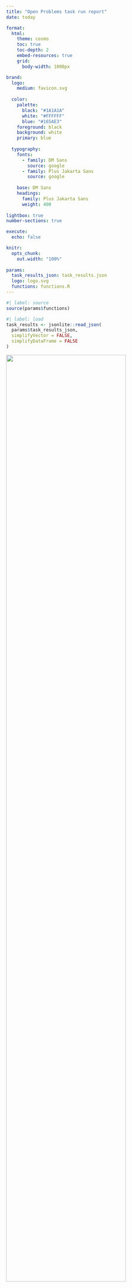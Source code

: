 ```yaml
---
title: "Open Problems task run report"
date: today

format:
  html:
    theme: cosmo
    toc: true
    toc-depth: 2
    embed-resources: true
    grid:
      body-width: 1000px

brand:
  logo:
    medium: favicon.svg
  
  color:
    palette:
      black: "#1A1A1A"
      white: "#FFFFFF"
      blue: "#165AE3"
    foreground: black
    background: white
    primary: blue
  
  typography:
    fonts:
      - family: DM Sans
        source: google
      - family: Plus Jakarta Sans
        source: google
  
    base: DM Sans
    headings:
      family: Plus Jakarta Sans
      weight: 400
  
lightbox: true
number-sections: true

execute:
  echo: false

knitr:
  opts_chunk:
    out.width: "100%"
    
params:
  task_results_json: task_results.json
  logo: logo.svg
  functions: functions.R
---
```


```r
#| label: source
source(params$functions)
```

```r
#| label: load
task_results <- jsonlite::read_json(
  params$task_results_json,
  simplifyVector = FALSE,
  simplifyDataFrame = FALSE
)
```

![](`r params$logo`){fig-align="center" width=80%}

# Introduction

This report displays and summarizes the output from an Open Problems task run.
You can use it to check the results before they are uploaded to the Open Problems website.

Please pay particular attention to **@sec-normalization Normalization** and **@sec-quality-control Quality control** to see if there are any issues with the task run.

::: {.callout-caution}
The results in this report are preliminary and may be slightly different to what
are displayed in the final version on the Open Problems website
:::

# Task information

::: {.callout-note}
This section displays the task information as provided in the task `_viash.yaml` file
:::

```r
#| label: task-info
task_info <- task_results$task_info
```

## Summary

**Task:** `r task_info$label`

`r task_info$summary`

```r
#| label: task-repo_str
task_repo_str <- stringr::str_remove(task_info$repository, "https://github.com/")
```

**Repository:** [``r task_repo_str``](`r task_info$repository`)

**License:** `r task_info$license`

```r
#| label: task-info-version
task_version <- task_info$version
task_prerelease <- ifelse(task_info$is_prerelease, "(Pre-release)", "")
```

**Version:** ``r task_version`` `r task_prerelease`

`r if(!is.null(task_info$commit)) paste0("**Commit:** \x60", task_info$commit, "\x60")`

## Description

`r task_info$description`

## Authors

```r
#| label: task-authors
task_authors <- purrr::map_dfr(task_info$authors, function(.author) {
  other_info <- purrr::map_chr(names(.author$info), \(.info) {
    paste(.info, toString(.author$info[[.info]]), sep = ": ")
  }) |>
    paste(collapse = ", ")
  
  data.frame(
    name = .author$name,
    github = .author$github,
    orcid = .author$orcid,
    info = other_info
  )
})

colnames(task_authors) <- stringr::str_to_sentence(colnames(task_authors))
reactable::reactable(
  task_authors,
  columns = list(
    Github = reactable::colDef(
      name = "GitHub",
      cell = function(value, index, column) {
        paste0("<a href='https://github.com/", value, "'>", value, "</a>")
      },
      style = list("font-family" = "monospace"),
      html = TRUE
    ),
    Orcid = reactable::colDef(
      name = "ORCiD",
      cell = function(value, index, column) {
        paste0("<a href='https://orcid.org/", value, "'>", value, "</a>")
      },
      html = TRUE
    )
  ),
  striped = TRUE
)
```

## References

```r
#| label: task-references
get_references_table(task_info$references)
```

# Dataset information

::: {.callout-note}
This section displays the dataset information as provided in the dataset `config.vsh.yaml` files.

Expand each row of the table for more details.
:::

```r
#| label: dataset-info
dataset_info <- task_results$dataset_info

dataset_summary <- purrr::map_dfr(dataset_info, function(.dataset) {
  data.frame(
    dataset = .dataset$name,
    label = .dataset$label,
    summary = .dataset$summary
  )
})

dataset_details <- purrr::map_dfr(dataset_info, function(.dataset) {
  data.frame(
    description = .dataset$description,
    modalities = paste(.dataset$modalities, collapse = ", "),
    organisms = paste(.dataset$organisms, collapse = ", "),
    file_size_mb = .dataset$file_size_mb,
    commit = .dataset$commit,
    source_url = .dataset$source_url,
    common_dataset_names = paste(.dataset$common_dataset_names, collapse = ", "),
    date_created = .dataset$date_created
  )
})

detail_columns <- c("modalities","organisms", "file_size_mb")
source_columns <- c("commit", "source_url", "common_dataset_names", "date_created")

reactable::reactable(
  dataset_summary,
  columns = list(
    dataset = reactable::colDef(
      name = "Dataset",
      style = list("font-family" = "monospace"),
      html = TRUE
    ),
    label = reactable::colDef(name = "Label"),
    summary = reactable::colDef(name = "Summary")
  ),
  
  details = function(index, column) {
    description_table <- get_description_table(
      dataset_details[index, c("description"), drop = FALSE]
    )
    
    details_table <- reactable::reactable(
      dataset_details[index, detail_columns],
      columns = list(
        modalities = reactable::colDef(name = "Modalities"),
        organisms = reactable::colDef(name = "Organisms"),
        file_size_mb = reactable::colDef(
          name = "File size (MB)",
          format = reactable::colFormat(digits = 2)
        )
      ),
      sortable = FALSE
    )
    
    source_table <- reactable::reactable(
      dataset_details[index, source_columns],
      columns = list(
        commit = reactable::colDef(
          name = "Commit",
          style = list("font-family" = "monospace")
        ),
        source_url = reactable::colDef(
          name = "Source URL",
          cell = format_html_link,
          html = TRUE
        ),
        common_dataset_names = reactable::colDef(name = "Common datasets"),
        date_created = reactable::colDef(name = "Date created")
      ),
      sortable = FALSE
    )
    
    references_table <- get_references_table(dataset_info[[index]]$references)
    
    htmltools::div(
      style = "padding: 1rem",
      description_table,
      details_table,
      source_table,
      references_table
    )
  },
  
  highlight = TRUE,
  striped = TRUE,
  pagination = FALSE,
  
  rowStyle = reactable::JS(
    "function(rowInfo) {
      if (rowInfo.level == 0) { // corresponds to row group
        return { 
          borderLeft: '2px solid #104E8B',
          fontWeight: 400
        }
      } 
    }"
  )
)
```

# Method information

::: {.callout-note}
This section displays the method information as provided in the method `config.vsh.yaml` files.

Expand each row of the table for more details.
:::

```r
#| label: method-info
method_info <- task_results$method_info

method_summary <- purrr::map_dfr(method_info, function(.method) {
  data.frame(
    method = .method$name,
    label = .method$label,
    type = .method$type,
    summary = .method$summary
  )
})

method_details <- purrr::map_dfr(method_info, function(.method) {
  method_data <- purrr::map(.method, \(.x) {ifelse(is.null(.x), "", .x)})
  
  data.frame(
    description = method_data$description,
    commit = method_data$commit,
    version = method_data$version,
    link_code = method_data$link_code,
    link_documentation = method_data$link_documentation,
    link_implementation = method_data$link_implementation,
    link_container_image = method_data$link_container_image
  )
})

source_columns <- c(
  "Commit" = "commit",
  "Version" = "version"
)

link_columns <- c(
  "Code" = "link_code",
  "Documentation" = "link_documentation",
  "Implementation" = "link_implementation",
  "Image" = "link_container_image"
)

reactable::reactable(
  method_summary,
  columns = list(
    method = reactable::colDef(
      name = "Method",
      style = list("font-family" = "monospace"),
      html = TRUE
    ),
    label = reactable::colDef(name = "Label"),
    type = reactable::colDef(
      name = "Type",
      cell = function(value) {
        value |>
          stringr::str_replace_all("_", " ") |>
          stringr::str_to_sentence()
      },
    ),
    summary = reactable::colDef(name = "Summary")
  ),
  
  details = function(index, column) {
    description_table <- get_description_table(
      method_details[index, c("description"), drop = FALSE]
    )
    
    source_table <- get_source_table(method_details[index, ], source_columns)
    
    links_table <- get_links_table(method_details[index, ], link_columns)
    
    additional_table <- get_additional_info_table(
      method_info[[index]]$additional_info
    )
    
    references_table <- get_references_table(method_info[[index]]$references)

    htmltools::div(
      style = "padding: 1rem",
      description_table,
      source_table,
      links_table,
      additional_table,
      references_table
    )
  },
  
  highlight = TRUE,
  striped = TRUE,
  pagination = FALSE,
  
  rowStyle = reactable::JS(
    "function(rowInfo) {
      if (rowInfo.level == 0) { // corresponds to row group
        return { 
          borderLeft: '2px solid #104E8B',
          fontWeight: 400
        }
      } 
    }"
  )
)
```

# Metric information

::: {.callout-note}
This section displays the metric information as provided in the metric `config.vsh.yaml` files.

Expand each row of the table for more details.
:::

```r
#| label: metric-info
metric_info <- task_results$metric_info

metric_summary <- purrr::map_dfr(metric_info, function(.metric) {
  data.frame(
    metric = .metric$name,
    label = .metric$label,
    summary = .metric$summary
  )
})

metric_details <- purrr::map_dfr(metric_info, function(.metric) {
  metric_data <- purrr::map(.metric, \(.x) {ifelse(is.null(.x), "", .x)})
  
  data.frame(
    description = metric_data$description,
    component_name = metric_data$component_name,
    commit = metric_data$commit,
    version = metric_data$version,
    maximize = metric_data$maximize,
    link_implementation = metric_data$link_implementation,
    link_container_image = metric_data$link_container_image
  )
})

source_columns <- c(
  "Component" = "component_name",
  "Commit" = "commit",
  "Version" = "version",
  "Maximize?" = "maximize"
)
link_columns <- c(
  "Implementation" = "link_implementation",
  "Image" = "link_container_image"
)

reactable::reactable(
  metric_summary,
  columns = list(
    metric = reactable::colDef(
      name = "Metric",
      style = list("font-family" = "monospace"),
      html = TRUE
    ),
    label = reactable::colDef(name = "Label"),
    summary = reactable::colDef(name = "Summary")
  ),
  
  details = function(index, column) {
    description_table <- get_description_table(
      metric_details[index, c("description"), drop = FALSE]
    )
    
    source_table <- get_source_table(metric_details[index, ], source_columns)
    
    links_table <- get_links_table(metric_details[index, ], link_columns)
    
    additional_table <- get_additional_info_table(
      metric_info[[index]]$additional_info
    )
    
    references_table <- get_references_table(metric_info[[index]]$references)

    htmltools::div(
      style = "padding: 1rem",
      description_table,
      source_table,
      links_table,
      additional_table,
      references_table
    )
  },
  
  highlight = TRUE,
  striped = TRUE,
  pagination = FALSE,
  
  rowStyle = reactable::JS(
    "function(rowInfo) {
      if (rowInfo.level == 0) { // corresponds to row group
        return { 
          borderLeft: '2px solid #104E8B',
          fontWeight: 400
        }
      } 
    }"
  )
)
```

# Normalization {#sec-normalization}

::: {.callout-note}
This section displays the normalization information for each metric.
The scores for control methods are used to create a control range and scale the scores from other methods.
Points outside the control range indicate that a metric is lacking an appropriate control method.

Click the tabs to see the plots for each metric.
:::

```r
#| label: normalization
dataset_names <- purrr::map_chr(dataset_info, "name")
method_names <- purrr::map_chr(method_info, "name")
metric_names <- purrr::map_chr(metric_info, "name")

dataset_details <- purrr::map_dfr(dataset_info, function(.dataset) {
  data.frame(
    dataset = .dataset$name,
    dataset_label = .dataset$label
  )
}) |>
  dplyr::arrange(dataset)

method_details <- purrr::map_dfr(method_info, function(.method) {
  data.frame(
    method = .method$name,
    method_label = .method$label,
    method_type = .method$type
  )
}) |>
  dplyr::arrange(method)

metric_details <- purrr::map_dfr(metric_info, function(.metric) {
  data.frame(
    metric = .metric$name,
    metric_label = .metric$label
  )
}) |>
  dplyr::arrange(metric)

scores <- purrr::map_dfr(task_results$results, function(.result) {
  if (!.result$succeeded) {
    return(NULL)
  }
  
  data.frame(
    dataset = .result$dataset_name,
    method = .result$method,
    metric = unlist(.result$metric_names),
    value = unlist(.result$metric_values)
  )
})
  
control_ranges <- scores |>
  dplyr::left_join(method_details, by = "method") |>
  dplyr::filter(method_type == "control_method") |>
  dplyr::group_by(dataset, metric) |>
  dplyr::summarise(
    control_min = min(value, na.rm = TRUE),
    control_max = max(value, na.rm = TRUE),
    .groups = "drop"
  )

scaled_scores <- scores |>
  dplyr::left_join(control_ranges, by = c("dataset", "metric")) |>
  dplyr::mutate(
    scaled_value = (value - control_min) / (control_max - control_min)
  )
  
complete_scores <- tidyr::expand_grid(
  dataset = dataset_names,
  method = method_names,
  metric = metric_names
) |>
  dplyr::left_join(dataset_details, by = "dataset") |>
  dplyr::relocate(method, metric, .after = dplyr::last_col()) |>
  dplyr::left_join(method_details, by = "method") |>
  dplyr::relocate(metric, .after = dplyr::last_col()) |>
  dplyr::left_join(metric_details, by = "metric") |>
  dplyr::left_join(scaled_scores, by = c("dataset", "method", "metric")) |>
  tidyr::replace_na(list(scaled_value = 0)) |>
  dplyr::arrange(dataset, method, metric)
```

::: {.panel-tabset}

```r
#| label: normalization-plots
#| results: hide
fig_height <- 0.8 * length(metric_names) + 1

src_list <- purrr::map(metric_names, function(.metric) {
  metric_label <- metric_details$metric_label[metric_details$metric == .metric]
  
  src <- c(
    "## <<metric_label>> {.unnumbered .unlisted}",
    "",
    "```{r normalization-plot-<<.metric>>, fig.height=<<fig_height>>}",
    "plot_scaling(complete_scores, '<<.metric>>', method_details, metric_details)",
    "```",
    ""
  )
  knitr::knit_expand(text = src, delim = c("<<", ">>"))
})

out <- knitr::knit_child(text = unlist(src_list), options = list(cache = FALSE))
```

`r out`

:::

# Quality control {#sec-quality-control}

::: {.callout-note}
This section displays quality control information about the task run.

Click on the tabs to see each category of quality control checks and expand the rows to see more information.
:::

```r
#| label: quality-control
quality_control <- task_results$quality_control |>
  purrr::map_dfr(as.data.frame) |>
  dplyr::filter(severity > 0)

qc_summary <- quality_control |>
  dplyr::group_by(category) |>
  dplyr::count(name = "failed") |>
  dplyr::ungroup() |>
  dplyr::mutate(
    category = factor(
      category,
      levels = c(
        "Task info",
        "Dataset info",
        "Method info",
        "Metric info",
        "Raw results",
        "Scaling" 
      )
    )
  ) |>
  tidyr::complete(category, fill = list(failed = 0))

reactable::reactable(
  qc_summary,
  columns = list(
    category = reactable::colDef(name = "Category"),
    failed = reactable::colDef(name = "Failed checks")
  ),
  
  sortable = FALSE,
  striped = TRUE,
)
```

::: {.panel-tabset}

## Task information {.unnumbered .unlisted}

```r
#| label: quality-control-task
quality_control |>
  dplyr::filter(category == "Task info") |>
  dplyr::select(-category) |>
  get_qc_table()
```

## Dataset information {.unnumbered .unlisted}

```r
#| label: quality-control-datasets
quality_control |>
  dplyr::filter(category == "Dataset info") |>
  dplyr::select(-category) |>
  get_qc_table()
```

## Method information {.unnumbered .unlisted}

```r
#| label: quality-control-methods
quality_control |>
  dplyr::filter(category == "Method info") |>
  dplyr::select(-category) |>
  get_qc_table()
```

## Metric information {.unnumbered .unlisted}

```r
#| label: quality-control-metrics
quality_control |>
  dplyr::filter(category == "Metric info") |>
  dplyr::select(-category) |>
  get_qc_table()
```

## Raw results {.unnumbered .unlisted}

```r
#| label: quality-control-results
quality_control |>
  dplyr::filter(category == "Raw results") |>
  dplyr::select(-category) |>
  get_qc_table()
```

## Scaling {.unnumbered .unlisted}

```r
#| label: quality-control-scaling
quality_control |>
  dplyr::filter(category == "Scaling") |>
  dplyr::select(-category) |>
  get_qc_table()
```

:::

# Results

```r
#| label: results
mean_scores <- complete_scores |>
  dplyr::group_by(dataset, method) |>
  dplyr::summarise(
    mean_score = aggregate_scores(scaled_value),
    .groups = "drop"
  )

dataset_scores <- complete_scores |>
  dplyr::select(dataset, method, metric, scaled_value) |>
  tidyr::pivot_wider(
    names_from = metric,
    values_from = scaled_value
  ) |>
  dplyr::left_join(mean_scores, by = c("dataset", "method"))

overall_scores <- dataset_scores |>
  dplyr::group_by(method) |>
  dplyr::summarise(
    dataset = "overall",
    dplyr::across(
      tidyselect::where(is.numeric),
      aggregate_scores
    ),
    .groups = "drop"
  )

exit_names <- c(
  "Memory limit exceeded",
  "Time limit exceeded",
  "Execution error",
  "Unknown error",
  "Not applicable",
  "No error"
)

exit_codes <- purrr::map_dfr(task_results$results, function(.result) {
  data.frame(
    dataset = .result$dataset_name,
    method = .result$method
  )
}) |>
  dplyr::mutate(
    exit_codes = purrr::map(task_results$results, "run_exit_code")
  ) |>
  dplyr::mutate(
    exit_codes = purrr::map(exit_codes, \(.codes) {
      if (length(.codes) == 0) {
        0
      } else {
        .codes
      }
    })
  ) |>
  dplyr::group_by(method) |>
  dplyr::summarise(
    exit_codes = list(unlist(exit_codes)),
    .groups = "drop"
  ) |>
  dplyr::mutate(
    all_codes = purrr::map_chr(exit_codes, function(.codes) {
      paste(.codes, collapse = ", ")
    }),
    pct_oom = purrr::map_dbl(exit_codes, function(.codes) {
      mean(.codes == 137)
    }),
    pct_timeout = purrr::map_dbl(exit_codes, function(.codes) {
      mean(.codes == 143)
    }),
    pct_error = purrr::map_dbl(exit_codes, function(.codes) {
      mean(.codes > 0 & .codes != 137 & .codes != 143 & .codes != 99)
    }),
    pct_unknown = purrr::map_dbl(exit_codes, function(.codes) {
      mean(.codes < 0)
    }),
    pct_na = purrr::map_dbl(exit_codes, function(.codes) {
      mean(.codes == 99)
    }),
    pct_ok = purrr::map_dbl(exit_codes, function(.codes) {
      mean(.codes == 0)
    }),
  ) |>
  tidyr::nest(exit_summary = tidyselect::starts_with("pct")) |>
  dplyr::mutate(exit_summary = purrr::map(exit_summary, \(.summary) {
    exit_vec <- unlist(as.vector(.summary))
    names(exit_vec) <- exit_names
    
    exit_vec
  }))

resources <- purrr::map_dfr(task_results$results, function(.result) {
  data.frame(
    dataset = .result$dataset_name,
    method = .result$method
  )
}) |>
  dplyr::mutate(
    run_duration_secs = purrr::map(task_results$results, "run_duration_secs"),
    run_cpu_pct = purrr::map(task_results$results, "run_cpu_pct"),
    run_peak_memory_mb = purrr::map(task_results$results, "run_peak_memory_mb"),
    run_disk_read_mb = purrr::map(task_results$results, "run_disk_read_mb"),
    run_disk_write_mb = purrr::map(task_results$results, "run_disk_write_mb")
  ) |>
  # Summarise per task
  dplyr::mutate(
    run_cpu_pct = purrr::map_dbl(run_cpu_pct, function(.values) {
      if (length(.values) == 0) {
        return(NA_real_)
      }
      
      mean(unlist(.values), na.rm = TRUE)
    }),
    run_peak_memory_mb = purrr::map_dbl(run_peak_memory_mb, function(.values) {
      if (length(.values) == 0) {
        return(NA_real_)
      }
      
      max(unlist(.values), na.rm = TRUE)
    }),
    run_disk_read_mb = purrr::map_dbl(run_disk_read_mb, function(.values) {
      if (length(.values) == 0) {
        return(NA_real_)
      }
      
      sum(unlist(.values), na.rm = TRUE)
    }),
    run_disk_write_mb = purrr::map_dbl(run_disk_write_mb, function(.values) {
      if (length(.values) == 0) {
        return(NA_real_)
      }
      
      sum(unlist(.values), na.rm = TRUE)
    }),
    run_duration_secs = purrr::map_dbl(run_duration_secs, function(.values) {
      if (length(.values) == 0) {
        return(NA_real_)
      }
      
      sum(unlist(.values), na.rm = TRUE)
    })
  ) |>
  # Summarise by method
  dplyr::group_by(method) |>
  dplyr::summarise(
    mean_cpu_pct = mean(run_cpu_pct, na.rm = TRUE),
    mean_peak_memory_mb = mean(run_peak_memory_mb, na.rm = TRUE),
    mean_disk_read_mb = mean(run_disk_read_mb, na.rm = TRUE),
    mean_disk_write_mb = mean(run_disk_write_mb, na.rm = TRUE),
    mean_duration_secs = mean(run_duration_secs, na.rm = TRUE),
    .groups = "drop"
  ) |>
  dplyr::mutate(
    mean_peak_memory_mb_log = -log10(mean_peak_memory_mb),
    mean_peak_memory_label = paste0(" ", label_memory(mean_peak_memory_mb), " "),
    mean_disk_read_mb_log = -log10(mean_disk_read_mb),
    mean_disk_read_label = paste0(" ", label_memory(mean_disk_read_mb), " "),
    mean_disk_write_mb_log = -log10(mean_disk_write_mb),
    mean_disk_write_label = paste0(" ", label_memory(mean_disk_write_mb), " "),
    mean_duration_secs_log = -log10(mean_duration_secs),
    mean_duration_label = paste0(" ", label_time(mean_duration_secs), " ")
  )
```

## Summary figure

::: {.callout-note}
This is a static version of the main summary figure shown on the Open Problems website.

Click on the image to expand it.
:::

```r
#| label: results-figure
#| message: false
#| fig-width: 18
#| fig-height: 16
figure_data <- overall_scores |>
  dplyr::select(-dataset) |>
  dplyr::relocate(mean_score, .after = method) |>
  dplyr::left_join(
    dplyr::select(exit_codes, method, exit_summary),
    by = "method"
  ) |>
  dplyr::relocate(exit_summary, .after = mean_score) |>
  dplyr::left_join(
    mean_scores |>
      dplyr::arrange(dataset) |>
      tidyr::pivot_wider(names_from = "dataset", values_from = "mean_score"),
    by = "method"
  ) |>
  dplyr::relocate(
    tidyselect::all_of(dataset_details$dataset),
    .after = exit_summary
  ) |>
  dplyr::left_join(
    resources |>
      dplyr::select(
        method,
        mean_cpu_pct,
        mean_peak_memory_mb_log,
        mean_peak_memory_label,
        mean_disk_read_mb_log,
        mean_disk_read_label,
        mean_disk_write_mb_log,
        mean_disk_write_label,
        mean_duration_secs_log,
        mean_duration_label
      ),
    by = "method"
  ) |>
  # Resources are not 0-1 so need to be rescaled
  dplyr::mutate(
    mean_cpu_pct = scales::rescale(mean_cpu_pct),
    mean_peak_memory_mb_log = scales::rescale(mean_peak_memory_mb_log),
    mean_disk_read_mb_log = scales::rescale(mean_disk_read_mb_log),
    mean_disk_write_mb_log = scales::rescale(mean_disk_write_mb_log),
    mean_duration_secs_log = scales::rescale(mean_duration_secs_log)
  ) |>
  dplyr::arrange(dplyr::desc(mean_score)) |>
  dplyr::mutate(
    method = factor(
      method,
      levels = method_details$method,
      labels = method_details$method_label
    )
  ) |>
  dplyr::rename(id = method)

column_info <- tibble::tibble(
  id = colnames(figure_data),
  name = c(
    "Method",
    "Overall score",
    "Error reason",
    dataset_details$dataset_label,
    metric_details$metric_label,
    "% CPU",
    "Peak memory",
    "",
    "Disk read",
    "",
    "Disk write",
    "",
    "Duration",
    ""
  ),
  geom = c(
    "text",
    "bar",
    "pie",
    rep("funkyrect", length(dataset_names)),
    rep("funkyrect", length(metric_names)),
    c("funkyrect", rep(c("rect", "text"), 4))
  ),
  group = c(
    NA,
    "overall",
    "overall", 
    rep("datasets", length(dataset_names)),
    rep("metrics", length(metric_names)),
    rep("resources", 9)
  ),
  palette = c(
    NA,
    "overall_palette",
    "error_reason_palette",
    rep("datasets_palette", length(dataset_names)),
    rep("metrics_palette", length(metric_names)),
    "resources_palette", rep(c("resources_palette", "black"), 4)
  ),
  width = c(
    12,
    4,
    1,
    rep(1, length(dataset_names)),
    rep(1, length(metric_names)),
    rep(1, 9)
  ),
  overlay = c(
    FALSE,
    FALSE,
    FALSE,
    rep(FALSE, length(dataset_names)),
    rep(FALSE, length(metric_names)),
    FALSE, rep(c(FALSE, TRUE), 4)
  ),
  hjust = c(
    0,
    0,
    0.5,
    rep(0.5, length(dataset_names)),
    rep(0.5, length(metric_names)),
    rep(0.5, 9)
  )
)

column_groups <- tibble::tibble(
  group = c("overall", "datasets", "metrics", "resources"),
  category = c("Overall", "Datasets", "Metrics", "Resources"),
  palette = c("overall_palette", "datasets_palette", "metrics_palette", "resources_palette"),
)

palettes <- list(
  overall_palette = "Greys",
  error_reason_palette = c(
    "#8DD3C7",
    "#FFFFB3",
    "#BEBADA",
    "#fdb462",
    "#999999",
    "#FFFFFF"
  ),
  datasets_palette = "Blues",
  metrics_palette = "Reds",
  resources_palette = "YlOrBr",
  black = c("black", "black")
)
names(palettes$error_reason_palette) <- exit_names

legends <- list(
  list(
    geom = "funkyrect",
    title = "Score",
    colour = "white"
  ),
  list(
    palette = "overall_palette",
    enabled = FALSE
  ),
  list(
    palette = "error_reason_palette",
    geom = "pie",
    title = "",
    label_width = 5
  ),
  list(
    palette = "datasets_palette",
    enabled = FALSE
  ),
  list(
    palette = "metrics_palette",
    enabled = FALSE
  ),
  list(
    palette = "resources_palette",
    enabled = FALSE
  )
)

funkyheatmap::funky_heatmap(
  figure_data,
  column_info = column_info,
  column_groups = column_groups,
  palettes = palettes,
  legends = legends,
  scale_column = FALSE,
  position_args = funkyheatmap::position_arguments(
    col_space = 0.2,
    col_bigspace = 0.8,
    col_annot_offset = 6
  )
)
```

## Table

::: {.callout-note}
This table displays the scaled metric scores.
The "Overall" dataset gives the mean score across all of the actual datasets.

Sort and filter the table to check scores you are interested in.
:::

```r
#| label: results-table
table_data <- dataset_scores |>
  dplyr::bind_rows(overall_scores) |>
  dplyr::mutate(
    dataset = factor(
      dataset,
      levels = c("overall", dataset_details$dataset),
      labels = c("Overall", dataset_details$dataset_label)
    ),
    method = factor(
      method,
      levels = method_details$method,
      labels = method_details$method_label
    )
  ) |>
  dplyr::relocate(dataset, .after = method) |>
  dplyr::relocate(mean_score, .after = dataset) |>
  dplyr::arrange(dataset, method)

reactable::reactable(
  table_data,
  
  columns = c(
    list(
      method = reactable::colDef(
        name = "Method",
        sticky = "left"
      ),
      dataset = reactable::colDef(
        name = "Dataset",
        sticky = "left",
        style = list(borderRight = "2px solid #999"),
        headerStyle = list(borderRight = "2px solid #999")
      ),
      mean_score = reactable::colDef(
        name = "Mean score",
        format = reactable::colFormat(digits = 3)
      )
    ),
    purrr::map( metric_details$metric_label, 
      function(.metric_label) {
        reactable::colDef(
          name = .metric_label,
          format = reactable::colFormat(digits = 3)
        )
      }
    ) |>
      purrr::set_names(metric_details$metric)
  ),
  
  highlight = TRUE,
  striped = TRUE,
  defaultPageSize = 25,
  showPageSizeOptions = TRUE,
  filterable = TRUE,
  searchable = TRUE
)
```
